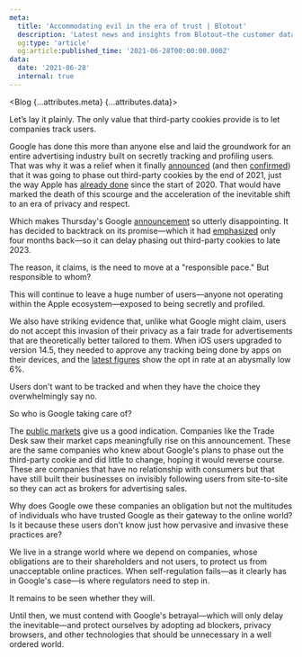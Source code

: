 ```yaml
---
meta:
  title: 'Accommodating evil in the era of trust | Blotout'
  description: 'Latest news and insights from Blotout—the customer data platform reimagined for the trusted enterprise.'
  og:type: 'article'
  og:article:published_time: '2021-06-28T00:00:00.000Z'
data:
  date: '2021-06-28'
  internal: true
---
```



<Blog {...attributes.meta} {...attributes.data}>

Let’s lay it plainly. The only value that third-party cookies provide is to let companies track users.

Google has done this more than anyone else and laid the groundwork for an entire advertising industry built on secretly tracking and profiling users. That was why it was a relief when it finally [announced](https://blog.chromium.org/2020/01/building-more-private-web-path-towards.html) (and then [confirmed](https://blog.google/products/ads-commerce/a-more-privacy-first-web/)) that it was going to phase out third-party cookies by the end of 2021, just the way Apple has [already done](https://webkit.org/blog/9521/intelligent-tracking-prevention-2-3/) since the start of 2020. That would have marked the death of this scourge and the acceleration of the inevitable shift to an era of privacy and respect.

Which makes Thursday's Google [announcement](https://blog.google/products/chrome/updated-timeline-privacy-sandbox-milestones/) so utterly disappointing. It has decided to backtrack on its promise—which it had [emphasized](https://www.wsj.com/articles/google-to-stop-selling-ads-based-on-your-specific-web-browsing-11614780021) only four months back—so it can delay phasing out third-party cookies to late 2023.

The reason, it claims, is the need to move at a "responsible pace." But responsible to whom?

This will continue to leave a huge number of users—anyone not operating within the Apple ecosystem—exposed to being secretly and profiled.

We also have striking evidence that, unlike what Google might claim, users do not accept this invasion of their privacy as a fair trade for advertisements that are theoretically better tailored to them. When iOS users upgraded to version 14.5, they needed to approve any tracking being done by apps on their devices, and the [latest figures](https://www.flurry.com/blog/ios-14-5-opt-in-rate-att-restricted-app-tracking-transparency-worldwide-us-daily-latest-update/) show the opt in rate at an abysmally low 6%.

Users don't want to be tracked and when they have the choice they overwhelmingly say no.

So who is Google taking care of?

The [public markets](https://www.cnbc.com/2021/06/24/google-pushes-back-deadline-to-deprecate-third-party-cookies-to-2023.html) give us a good indication. Companies like the Trade Desk saw their market caps meaningfully rise on this announcement. These are the same companies who knew about Google's plans to phase out the third-party cookie and did little to change, hoping it would reverse course. These are companies that have no relationship with consumers but that have still built their businesses on invisibly following users from site-to-site so they can act as brokers for advertising sales.

Why does Google owe these companies an obligation but not the multitudes of individuals who have trusted Google as their gateway to the online world? Is it because these users don't know just how pervasive and invasive these practices are?

We live in a strange world where we depend on companies, whose obligations are to their shareholders and not users, to protect us from unacceptable online practices. When self-regulation fails—as it clearly has in Google's case—is where regulators need to step in.

It remains to be seen whether they will.

Until then, we must contend with Google's betrayal—which will only delay the inevitable—and protect ourselves by adopting ad blockers, privacy browsers, and other technologies that should be unnecessary in a well ordered world.

</Blog>
